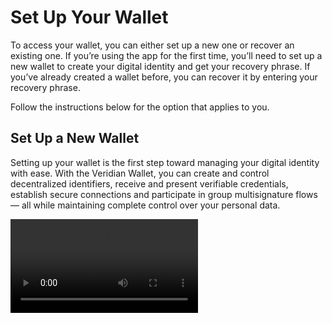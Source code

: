 
# Set Up Your Wallet

To access your wallet, you can either set up a new one or recover an existing one. If you’re using the app for the first time, you’ll need to set up a new wallet to create your digital identity and get your recovery phrase. If you’ve already created a wallet before, you can recover it by entering your recovery phrase.

Follow the instructions below for the option that applies to you.

## Set Up a New Wallet

Setting up your wallet is the first step toward managing your digital identity with ease. With the Veridian Wallet, you can create and control decentralized identifiers, receive and present verifiable credentials, establish secure connections and participate in group multisignature flows — all while maintaining complete control over your personal data.

<video src="/videos/Onboarding.mov" type="video/mp4" controls />

Follow the steps below:

<Steps>
### Open the App
Launch the Veridian Wallet on your mobile device.
 
### Create a Passcode
Choose a secure passcode. This passcode will be used to access the app.

### Create an Operations Password (Optional)
The operations password is a more secure alternative to the passcode. Once enabled, you will need to use it instead of the passcode for certain operations. 

The passcode or biometrics will still be used to unlock the app.


### Generate Recovery Phrase

The app will display a 18-word recovery phrase. Write it down and store it in a secure location.

<Callout type="warning" emoji="⚠️">
  This recovery phrase is the only way to restore your wallet if your device is
  lost or reset.
</Callout>

### SSI Agent Details
Veridian Wallet leverages a cloud agent that runs KERI protocols and interfaces with other agents on the internet. You can find the specific Boot and Connect URLs in the email that was distributed separately.

Please note that the Boot URL within the email is unique.


### Complete Setup

You can set your display name so when connecting with other wallets and services, this name will be shared. 


</Steps>

Now you’re ready to explore the wallet’s features.

## Recover an Existing Wallet

Recovering your wallet allows you to restore your digital identity, including your identifiers, connections, and credentials, on a new or reset device. This ensures uninterrupted access to your verifiable credentials, secure connections, and identity-related activities — even if your original device is lost or replaced.

<video src="/videos/RecoverWallet.mov" type="video/mp4" controls />

Follow the steps below:

<Steps>
### Open the App

Launch the Veridian Wallet on your mobile device.

### Select ‘Recover Wallet’

Choose the recovery option on the onboarding screen.

### Enter Recovery Phrase

Input the exact words from your recovery phrase in the correct order.

### Set New Passcode

Choose a new passcode for wallet access.

### Restore Complete

The app will restore all identifiers, connections, and credentials linked to your identity.

</Steps>
